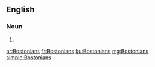 ==English==

===Noun===
{{head|en|noun plural form}}

# {{plural of|Bostonian|lang=en}}

[[ar:Bostonians]]
[[fr:Bostonians]]
[[ku:Bostonians]]
[[mg:Bostonians]]
[[simple:Bostonians]]